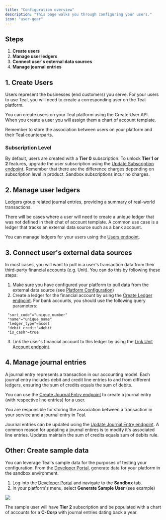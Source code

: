 ```yaml
---
title: "Configuration overview"
description: "This page walks you through configuring your users."
icon: "user-gear"
---
```


## Steps

1. **Create users**
2. **Manage user ledgers**
3. **Connect user's external data sources**
4. **Manage journal entries**

## 1. Create Users

Users represent the businesses (end customers) you serve. For your users to use Teal, you will need to create a corresponding user on the Teal platform.

You can create users on your Teal platform using the Create User API. When you create a user you will assign them a chart of account template.

<Note>
  Remember to store the association between users on your platform and their
  Teal counterparts.
</Note>

### Subscription Level

By default, users are created with a **Tier 0** subscription. To unlock **Tier 1 or 2** features, upgrade the user subscription using the [Update Subscription endpoint](/api-reference/users/update_subscription). Remember that there are the difference charges depending on subscription level in product. Sandbox subscriptions incur no charges.

## 2. Manage user ledgers

<Info>
  Ledgers group related journal entries, providing a summary of real-world
  transactions.
</Info>

There will be cases where a user will need to create a unique ledger that was not defined in their chat of account template. A common use case is a ledger that tracks an external data source such as a bank account.

You can manage ledgers for your users using the [Users endpoint](/api-reference/users/).

## 3. Connect user's external data sources

In most cases, you will want to pull in a user's transaction data from their third-party financial accounts (e.g. Unit). You can do this by following these steps:

1. Make sure you have configured your platform to pull data from the external data source (see [Platform Configuration](/platform_config))
2. Create a ledger for the financial account by using the [Create Ledger endpoint](/api-reference/ledgers/create_ledger). For bank accounts, you should use the following query parameters:

```
 "sort_code"="unique_number"
 "name"="unique_name"
 "ledger_type"=asset
 "debit_credit"=debit
 "is_cash"=true
```

3. Link the user's financial account to this ledger by using the [Link Unit Account endpoint](/api-reference/transaction_sources/link_unit_account).

## 4. Manage journal entries

<Info>
  A journal entry represents a transaction in our accounting model. Each journal
  entry includes debit and credit line entries to and from different ledgers,
  ensuring the sum of credits equals the sum of debits.
</Info>

You can use the [Create Journal Entry endpoint](/api-reference/journal_entries/create_journal_entry) to create a journal entry (with respective line entries) for a user.

<Note>
  You are responsible for storing the association between a transaction in your
  service and a journal entry in Teal.
</Note>

Journal entries can be updated using the [Update Journal Entry endpoint](/api-reference/journal_entries/update_journal_entry). A common reason for updating a journal entires is to modify it's associated line entries. Updates maintain the sum of credits equals sum of debits rule.

## Other: Create sample data

You can leverage Teal's sample data for the purposes of testing your configuration. From the [Developer Portal](https://developer.teal.dev/), generate data for your platform in the sandbox environment.

1. Log into the [Developer Portal](https://developer.teal.dev/) and navigate to the **Sandbox** tab.
2. In your platform's menu, select **Generate Sample User** (see example)

<Frame>
  <img src="/images/generate_sample_user.png" />
</Frame>

The sample user will have **Tier 2** subscription and be populated with a chart of accounts for a **C-Corp** with journal entries dating back a year.
